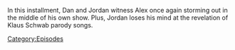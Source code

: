 {{DEFAULTSORT:
    #_EPISODE_0871:November 14, 2023
}}{{Episode
    | title           = November 14, 2023
    | caption         = Listen to this episode on [https://knowledgefight.libsyn.com/871-november-14-2023 Libsyn] [None Spotify]
    | episodeNumber   = 871
    | length          = 01:01:16
    | airDate         = November 17, 2023
    | coverageDate    = November 14, 2023
    | previousEpisode = [[870: November 9, 2023]]
    | nextEpisode     = [[Taking A Lil' Breaky]]
}}

{{Stub}}

In this installment, Dan and Jordan witness Alex once again storming out in the middle of his own show.  Plus, Jordan loses his mind at the revelation of Klaus Schwab parody songs.

[[Category:Episodes]]
